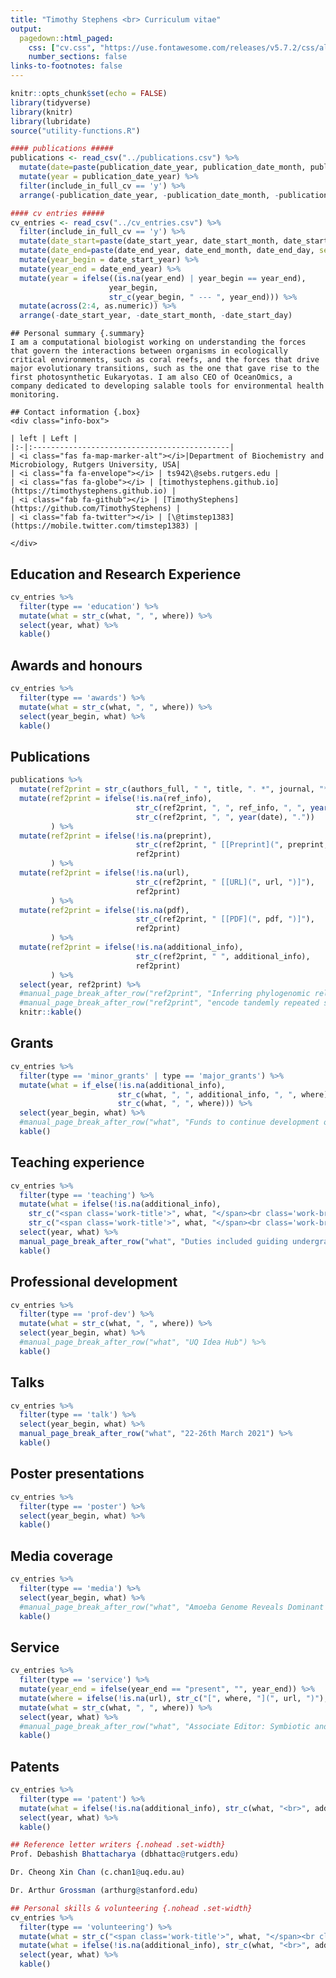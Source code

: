 ```yaml
---
title: "Timothy Stephens <br> Curriculum vitae"
output:
  pagedown::html_paged:
    css: ["cv.css", "https://use.fontawesome.com/releases/v5.7.2/css/all.css"]
    number_sections: false
links-to-footnotes: false
---
```



```r
knitr::opts_chunk$set(echo = FALSE)
library(tidyverse)
library(knitr)
library(lubridate)
source("utility-functions.R")

#### publications #####
publications <- read_csv("../publications.csv") %>%
  mutate(date=paste(publication_date_year, publication_date_month, publication_date_day, sep='-')) %>%
  mutate(year = publication_date_year) %>%
  filter(include_in_full_cv == 'y') %>%
  arrange(-publication_date_year, -publication_date_month, -publication_date_day)

#### cv entries #####
cv_entries <- read_csv("../cv_entries.csv") %>% 
  filter(include_in_full_cv == 'y') %>%
  mutate(date_start=paste(date_start_year, date_start_month, date_start_day, sep='-')) %>%
  mutate(date_end=paste(date_end_year, date_end_month, date_end_day, sep='-')) %>%
  mutate(year_begin = date_start_year) %>%
  mutate(year_end = date_end_year) %>%
  mutate(year = ifelse((is.na(year_end) | year_begin == year_end),
                      year_begin,
                      str_c(year_begin, " --- ", year_end))) %>%
  mutate(across(2:4, as.numeric)) %>%
  arrange(-date_start_year, -date_start_month, -date_start_day)
```

<div class="grid-container"> 
<!-- top row -->
```block
## Personal summary {.summary}
I am a computational biologist working on understanding the forces that govern the interactions between organisms in ecologically critical environments, such as coral reefs, and the forces that drive major evolutionary transitions, such as the one that gave rise to the first photosynthetic Eukaryotas. I am also CEO of OceanOmics, a company dedicated to developing salable tools for environmental health monitoring.
```

```block
## Contact information {.box}
<div class="info-box">

| left | Left |
|:-|:--------------------------------------------|
| <i class="fas fa-map-marker-alt"></i>|Department of Biochemistry and Microbiology, Rutgers University, USA|
| <i class="fa fa-envelope"></i> | ts942\@sebs.rutgers.edu |
| <i class="fas fa-globe"></i> | [timothystephens.github.io](https://timothystephens.github.io) |
| <i class="fab fa-github"></i> | [TimothyStephens](https://github.com/TimothyStephens) |
| <i class="fab fa-twitter"></i> | [\@timstep1383](https://mobile.twitter.com/timstep1383) |

</div>
```

</div>

## Education and Research Experience {.nohead .set-width-range}
```r
cv_entries %>% 
  filter(type == 'education') %>% 
  mutate(what = str_c(what, ", ", where)) %>% 
  select(year, what) %>% 
  kable()
```

## Awards and honours {.nohead .set-width-year}
```r
cv_entries %>% 
  filter(type == 'awards') %>% 
  mutate(what = str_c(what, ", ", where)) %>%  
  select(year_begin, what) %>% 
  kable()
```

## Publications {.nohead .set-width-year}
```r
publications %>%
  mutate(ref2print = str_c(authors_full, " ", title, ". *", journal, "*")) %>%
  mutate(ref2print = ifelse(!is.na(ref_info), 
                            str_c(ref2print, ", ", ref_info, ", ", year(date), "."), 
                            str_c(ref2print, ", ", year(date), "."))
         ) %>%
  mutate(ref2print = ifelse(!is.na(preprint), 
                            str_c(ref2print, " [[Preprint](", preprint, ")]"), 
                            ref2print)
         ) %>%
  mutate(ref2print = ifelse(!is.na(url), 
                            str_c(ref2print, " [[URL](", url, ")]"), 
                            ref2print)
         ) %>%
  mutate(ref2print = ifelse(!is.na(pdf), 
                            str_c(ref2print, " [[PDF](", pdf, ")]"), 
                            ref2print)
         ) %>%
  mutate(ref2print = ifelse(!is.na(additional_info), 
                            str_c(ref2print, " ", additional_info), 
                            ref2print)
         ) %>%
  select(year, ref2print) %>%
  #manual_page_break_after_row("ref2print", "Inferring phylogenomic relationship of microbes using scalable alignment-free methods") %>%
  #manual_page_break_after_row("ref2print", "encode tandemly repeated single-exon genes with adaptive functions") %>%
  knitr::kable()
```

## Grants {.nohead .set-width-year}
```r
cv_entries %>% 
  filter(type == 'minor_grants' | type == 'major_grants') %>% 
  mutate(what = if_else(!is.na(additional_info),
                        str_c(what, ", ", additional_info, ", ", where),
                        str_c(what, ", ", where))) %>% 
  select(year_begin, what) %>%
  #manual_page_break_after_row("what", "Funds to continue development of our coral health monitoring toolkit.") %>%
  kable()
```

## Teaching experience {.nohead .set-width-range}
```r
cv_entries %>% 
  filter(type == 'teaching') %>% 
  mutate(what = ifelse(!is.na(additional_info), 
    str_c("<span class='work-title'>", what, "</span><br class='work-break'>", where, "<br>", additional_info),
    str_c("<span class='work-title'>", what, "</span><br class='work-break'>", where))) %>% 
  select(year, what) %>% 
  manual_page_break_after_row("what", "Duties included guiding undergraduate chemistry students through") %>%
  kable()
```

## Professional development {.nohead .set-width-year}
```r
cv_entries %>% 
  filter(type == 'prof-dev') %>% 
  mutate(what = str_c(what, ", ", where)) %>% 
  select(year_begin, what) %>% 
  #manual_page_break_after_row("what", "UQ Idea Hub") %>%
  kable()
```

## Talks {.nohead .set-width-year}
```r
cv_entries %>% 
  filter(type == 'talk') %>% 
  select(year_begin, what) %>%
  manual_page_break_after_row("what", "22-26th March 2021") %>%
  kable()
```

## Poster presentations {.nohead .set-width-year}
```r
cv_entries %>% 
  filter(type == 'poster') %>%
  select(year_begin, what) %>% 
  kable()
```

## Media coverage {.nohead .set-width-year}
```r
cv_entries %>% 
  filter(type == 'media') %>%
  select(year_begin, what) %>% 
  #manual_page_break_after_row("what", "Amoeba Genome Reveals Dominant Host Contribution to Plastid Endosymbiosis") %>%
  kable()
```

## Service {.nohead .set-width}
```r
cv_entries %>% 
  filter(type == 'service') %>% 
  mutate(year_end = ifelse(year_end == "present", "", year_end)) %>% 
  mutate(where = ifelse(!is.na(url), str_c("[", where, "](", url, ")"), where)) %>% 
  mutate(what = str_c(what, ", ", where)) %>%
  select(year, what) %>% 
  #manual_page_break_after_row("what", "Associate Editor: Symbiotic and Parasitic Protists section") %>%
  kable()
```

## Patents {.nohead .set-width}
```r
cv_entries %>%
  filter(type == 'patent') %>%
  mutate(what = ifelse(!is.na(additional_info), str_c(what, "<br>", additional_info), what)) %>%  
  select(year, what) %>% 
  kable()
```

```r
## Reference letter writers {.nohead .set-width}
Prof. Debashish Bhattacharya (dbhattac@rutgers.edu)

Dr. Cheong Xin Chan (c.chan1@uq.edu.au)

Dr. Arthur Grossman (arthurg@stanford.edu)
```

```r
## Personal skills & volunteering {.nohead .set-width}
cv_entries %>%
  filter(type == 'volunteering') %>%
  mutate(what = str_c("<span class='work-title'>", what, "</span><br class='work-break'>", where)) %>%
  mutate(what = ifelse(!is.na(additional_info), str_c(what, "<br>", additional_info), what)) %>%
  select(year, what) %>%
  kable()
```

